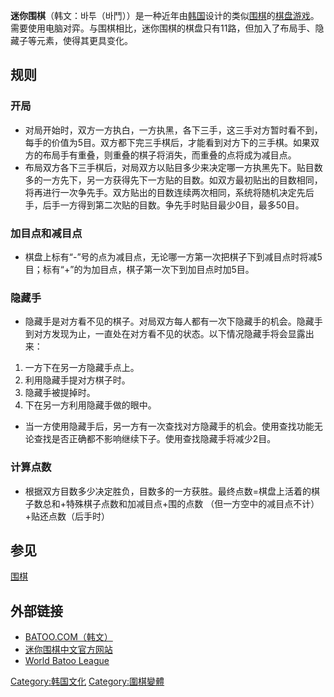 '''迷你围棋'''（韩文：바투（바鬥））是一种近年由[[韩国|韩国]]设计的类似[[围棋|围棋]]的[[棋盘游戏|棋盘游戏]]。需要使用电脑对弈。与围棋相比，迷你围棋的棋盘只有11路，但加入了布局手、隐藏子等元素，使得其更具变化。

==规则==
===开局===
*对局开始时，双方一方执白，一方执黑，各下三手，这三手对方暂时看不到，每手的价值为5目。双方都下完三手棋后，才能看到对方下的三手棋。如果双方的布局手有重叠，则重叠的棋子将消失，而重叠的点将成为减目点。
*布局双方各下三手棋后，对局双方以贴目多少来决定哪一方执黑先下。贴目数多的一方先下，另一方获得先下一方贴的目数。如双方最初贴出的目数相同，将再进行一次争先手。双方贴出的目数连续两次相同，系统将随机决定先后手，后手一方得到第二次贴的目数。争先手时贴目最少0目，最多50目。
===加目点和减目点===
*棋盘上标有“-”号的点为减目点，无论哪一方第一次把棋子下到减目点时将减5目；标有“+”的为加目点，棋子第一次下到加目点时加5目。
===隐藏手===
*隐藏手是对方看不见的棋子。对局双方每人都有一次下隐藏手的机会。隐藏手到对方发现为止，一直处在对方看不见的状态。以下情况隐藏手将会显露出来：
#一方下在另一方隐藏手点上。
#利用隐藏手提对方棋子时。
#隐藏手被提掉时。
#下在另一方利用隐藏手做的眼中。
*当一方使用隐藏手后，另一方有一次查找对方隐藏手的机会。使用查找功能无论查找是否正确都不影响继续下子。使用查找隐藏手将减少2目。
===计算点数===
*根据双方目数多少决定胜负，目数多的一方获胜。最终点数=棋盘上活着的棋子数总和+特殊棋子点数和加减目点+围的点数 （但一方空中的减目点不计）+贴还点数（后手时）

==参见==
[[围棋|围棋]]

==外部链接==
* [http://www.batoo.com/HomeMain/Main.aspx BATOO.COM（韩文）] {{Wayback|url=http://www.batoo.com/HomeMain/Main.aspx |date=20201111090511 }}
* [https://web.archive.org/web/20151208220650/http://miniweiqi.com/ 迷你围棋中文官方网站]
* [https://web.archive.org/web/20090603050217/http://www.batooleague.com/HomeMain/Main.aspx World Batoo League]
{{GoNavbox}}
[[Category:韩国文化|Category:韩国文化]]
[[Category:圍棋變體|Category:圍棋變體]]
